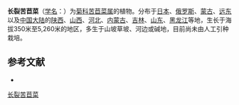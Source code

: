 {{Speciesbox
| name = 长裂苦苣菜
| status = 
| status_system = 
| image =
| genus = Sonchus
| species = brachyotus
| authority = DC.
}}

'''长裂苦苣菜'''（[[学名|学名]]：{{lang|la|''Sonchus brachyotus''}}）为[[菊科|菊科]][[苦苣菜属|苦苣菜属]]的植物。分布于[[日本|日本]]、[[俄罗斯|俄罗斯]]、[[蒙古|蒙古]]、[[远东|远东]]以及[[中国大陆|中国大陆]]的[[陕西|陕西]]、[[山西|山西]]、[[河北|河北]]、[[内蒙古|内蒙古]]、[[吉林|吉林]]、[[山东|山东]]、[[黑龙江|黑龙江]]等地，生长于海拔350米至5,260米的地区，多生于山坡草坡、河边或碱地，目前尚未由人工引种栽培。

== 参考文献 ==
<div class="references-small">
* {{cite web| url =http://www.bioinfo.cn/db05/KmzwSpecies.php?action=view&id=5366| title =长裂苦苣菜| work =《中国高等植物数据库全库》| publisher =中国科学院微生物研究所| author =昆明植物研究所| accessdate =2009-02-25| deadurl =yes| archiveurl =https://web.archive.org/web/20160305010340/http://www.bioinfo.cn/db05/KmzwSpecies.php?action=view&id=5366| archivedate =2016-03-05}}
</div>
{{Taxonbar|from=Q6674099}}

[[Category:苦苣菜属|长裂苦苣菜]]


{{植物小作品}}